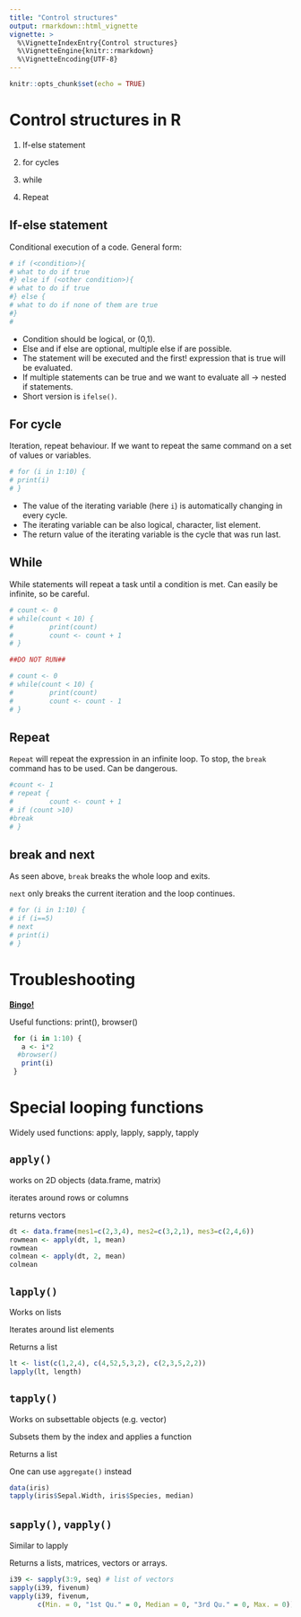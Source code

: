 ```yaml
---
title: "Control structures"
output: rmarkdown::html_vignette
vignette: >
  %\VignetteIndexEntry{Control structures}
  %\VignetteEngine{knitr::rmarkdown}
  %\VignetteEncoding{UTF-8}
---
```




```r
knitr::opts_chunk$set(echo = TRUE)
```


# Control structures in R{.tabset .tabset-pills}


1. If-else statement

2. for cycles

3. while 

4. Repeat



## If-else statement 

Conditional execution of a code. General form:
```r
# if (<condition>){
# what to do if true
#} else if (<other condition>){
# what to do if true
#} else {
# what to do if none of them are true
#}
#
```

- Condition should be logical, or (0,1). 
- Else and if else are optional, multiple else if are possible.
- The statement will be executed and the first! expression that is true will be evaluated. 
- If multiple statements can be true and we want to evaluate all -> nested if statements.
- Short version is `ifelse()`.


## For cycle


Iteration, repeat behaviour. 
If we want to repeat the same command on a set of values or variables.  

```r
# for (i in 1:10) {
# print(i)
# }


```

- The value of the iterating variable (here `i`) is automatically changing in every cycle. 
- The iterating variable can be also logical, character, list element. 
- The return value of the iterating variable is the cycle that was run last. 


## While


While statements will repeat a task until a condition is met. 
Can easily be infinite, so be careful. 


```r

# count <- 0
# while(count < 10) {
#         print(count)
#         count <- count + 1
# }

##DO NOT RUN##

# count <- 0
# while(count < 10) {
#         print(count)
#         count <- count - 1
# }

```


## Repeat

`Repeat` will repeat the expression in an infinite loop. 
To stop, the `break` command has to be used. Can be dangerous.


```r

#count <- 1
# repeat {
#         count <- count + 1
# if (count >10)
#break
# }

```

## break and next

As seen above, `break` breaks the whole loop and exits. 

`next` only breaks the current iteration and the loop continues. 

```r

# for (i in 1:10) {
# if (i==5)
# next
# print(i)
# }

```

# Troubleshooting

[**Bingo!**](https://docs.google.com/presentation/d/1nSdvByo3jtu47sXF6lybmoGbPxh5xLp8o9aeRC-Bh20/edit)

Useful functions: print(), browser()

```r

 for (i in 1:10) {
   a <- i*2
  #browser()
   print(i)
 }

```


# Special looping functions{.tabset .tabset-pills}


Widely used functions: apply, lapply, sapply, tapply

## `apply()` 

  works on 2D objects (data.frame, matrix)
  
  iterates around rows or columns
  
  returns vectors

```r
dt <- data.frame(mes1=c(2,3,4), mes2=c(3,2,1), mes3=c(2,4,6))
rowmean <- apply(dt, 1, mean)
rowmean
colmean <- apply(dt, 2, mean)
colmean
```


## `lapply()` 


  Works on lists
  
  Iterates around list elements
  
  Returns a list
  

```r
lt <- list(c(1,2,4), c(4,52,5,3,2), c(2,3,5,2,2))
lapply(lt, length)
```


## `tapply()` 


  Works on subsettable objects (e.g. vector)
  
  Subsets them by the index and applies a function 
  
  Returns a list
  
  One can use `aggregate()` instead
  

```r
data(iris)
tapply(iris$Sepal.Width, iris$Species, median)
```


## `sapply()`, `vapply()`


  Similar to lapply
  
  Returns a lists, matrices, vectors or arrays. 


```r

i39 <- sapply(3:9, seq) # list of vectors
sapply(i39, fivenum)
vapply(i39, fivenum,
       c(Min. = 0, "1st Qu." = 0, Median = 0, "3rd Qu." = 0, Max. = 0))

```



